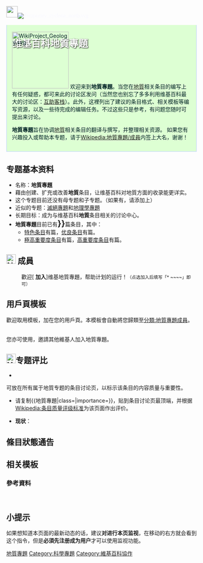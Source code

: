 <div style="font-family:微軟正黑體, 微软雅黑; -moz-border-radius: 6px; -webkit-border-radius: 6px; border-radius: 6px; color:#f8f8ff; height:50px; {{gradient|#1C5FA7|#DDFFD3|vertical}}">[[File:People_icon.svg|30px]][[File:Temporary_cyclone_north.svg|left]]
<div style="margin-top:10px; margin-left:10px;font-size:25px;color:white;font-weight: bold; text-shadow: #000 1px 1px 3px;padding:6px;">维基百科地質專題</div></div>
<div style="display: block;border: 1px solid #BED0FF;vertical-align: top;background: #DDFFD3;color: #002124;margin-bottom: 10px;padding: 1em;margin-top: 0em;{{border-radius|0px 0px 6px 6px}};padding-top: .3em;border-top:none;">
[[Image:WikiProject_Geology.svg|150px]]
{{维基专题状态|inactive|PJ:GEOG|portal=地球科學}}
欢迎来到'''地質專題'''。当您在[[地質|地質]]相关条目的编写上有任何疑惑，都可来此的讨论区发问（当然您也别忘了多多利用维基百科最大的讨论区：[[维基百科:互助客栈|互助客栈]]）。此外，这裡列出了建议的条目格式、相关模板等编写资源，以及一些待完成的编辑任务。不过这些只是参考，有问题您随时可提出来讨论。

'''地質專題'''旨在协调[[地質|地質]]相关条目的翻译与撰写，并整理相关资源。
如果您有兴趣投入或帮助本专题，请于[[Wikipedia:地質專題/成員|Wikipedia:地質專題/成員]]内签上大名，谢谢！

</div>
{{clear}}
{{中文维基人}}

== 专题基本资料 ==
<div class="tright">
{{Articles by Quality and Importance
| project= 地質
| trad = yes
| template=地質專題
| custom_score = 特色10分，甲級9.5分，優良9分，乙級8分，丙級6分，列表或初級3分，小作品0分，未評不計分。
| fa_score    = 10
| fl_score    = 10
| a_score     = 9.5
| ga_score    = 9
| b_score     = 8
| c_score     = 6
| list_score  = 3
| start_score = 3
| stub_score  = 0
| unassessed_score = no
}}</div>
*名称：'''地質專題'''
*藉由创建、扩充或改善'''地質'''条目，让维基百科对地質方面的收录能更详实。
*这个专题目前还没有母专题和子专题。（如果有，请添加上）
*近似的专题：[[PJ:EXTN|滅絕專題]]和[[PJ:GEO|地理學專題]]
*长期目标：成为与维基百科'''地質'''条目相关的讨论中心。
*'''地質專題'''目前已有<span style="font-size:150%">'''{{formatnum:{{#expr:0+{{PAGESINCAT:特色級地質條目|R}}
+{{PAGESINCAT:甲級地質條目|R}}
+{{PAGESINCAT:優良級地質條目|R}}
+{{PAGESINCAT:乙級地質條目|R}}
+{{PAGESINCAT:丙級地質條目|R}}
+{{PAGESINCAT:初級地質條目|R}}
+{{PAGESINCAT:小作品級地質條目|R}}
+{{PAGESINCAT:特色列表級地質條目|R}}
+{{PAGESINCAT:列表級地質條目|R}}
+{{PAGESINCAT:未評級地質條目|R}}
}}}}'''</span>篇条目，其中：
**[[:Category:特色級地質條目|特色条目]]有<span style="font-size:140%">{{PAGESINCATEGORY:特色級地質條目|R}}</span>篇，[[:Category:優良級地質條目|优良条目]]有<span style="font-size:140%">{{PAGESINCATEGORY:優良級地質條目|R}}</span>篇。
**[[:Category:極高重要度地質條目|極高重要度条目]]有<span style="font-size:140%">{{PAGESINCATEGORY:極高重要度地質條目|R}}</span>篇，[[:Category:高重要度地質條目|高重要度条目]]有<span style="font-size:140%">{{PAGESINCATEGORY:高重要度地質條目|R}}</span>篇。

== [[File:Nuvola_apps_kuser.svg|25px]] 成員 ==

: 歡迎[{{fullurl:Wikipedia:地質專題/成員|action=edit}} '''加入''']维基地質專題，帮助计划的运行！<small>（点选加入后填写「<nowiki>* ~~~~</nowiki>」即可）</small>
{{hideH_wno
|Head         = 維基地質專題成員列表
|FrameStyle   = border: 1px solid #D4D4D4; padding: 5px;
|HeadStyle    = background: #E6C3C3;
|ContentStyle = 
|collapsed=no
}}
{{Wikipedia:地質專題/成員}}
{{HideF}}

== 用戶頁模板 ==

歡迎取用模板{{Tl|User WP Geology}}，加在您的用戶頁。本模板會自動將您歸類至[[:分類:地質專題成員|分類:地質專題成員]]。

{{User WP Geology}}


<br>您亦可使用{{tls|Wikipedia:地質專題/invite}}，邀請其他維基人加入地質專題。

== [[File:Yellow_star,_blue_check,_green_plus.svg|25px]]专题评比 ==
*{{T1|地質專題}}
可放在所有属于地質专题的条目讨论页，以标示该条目的内容质量与重要性。
{{地質專題|class=|category=no}}
*请复制<nowiki>{{地質專題|class=|importance=}}</nowiki>，贴到条目讨论页最顶端，并根据[[Wikipedia:条目质量评级标准|Wikipedia:条目质量评级标准]]为该页面作出评价。

*'''现状'''：
{{Articles by Quality
 |topic=地質
 |project=地質
 |format=TOC
}}
{{Articles by Importance
 |topic=地質
 |project=地質
}}
==條目狀態通告==
{{ArticleAlertbotSubscription|sub=條目狀態通告}}

==相关模板==
{{地質學}}
{{地質時代}}
{{Geologic time scale|state=collapsed}}
===參考資料===
{{reflist}}
<br />

==小提示==
如果想知道本页面的最新动态的话，建议'''对进行本页监视'''，在移动的右方就会看到这个指令，但是'''必須先注册成为用户'''才可以使用监视功能。



{{WikiProject Footer}}

[[Category:地質專題|]]
[[Category:科學專題|Category:科學專題]]
[[Category:維基百科協作|Category:維基百科協作]]